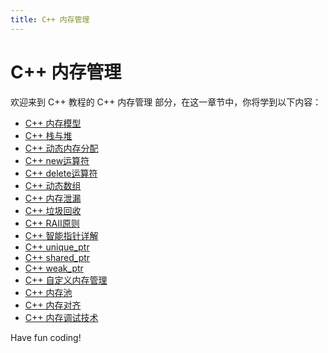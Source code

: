 ```yaml
---
title: C++ 内存管理
---
```


# C++ 内存管理

欢迎来到 C++ 教程的 C++ 内存管理 部分，在这一章节中，你将学到以下内容：

- [C++ 内存模型](./0-cpp-memory-model.mdx)
- [C++ 栈与堆](./1-cpp-stack-and-heap.mdx)
- [C++ 动态内存分配](./2-cpp-dynamic-memory-allocation.mdx)
- [C++ new运算符](./3-cppnew-operator.mdx)
- [C++ delete运算符](./4-cppdelete-operator.mdx)
- [C++ 动态数组](./5-cpp-dynamic-array.mdx)
- [C++ 内存泄漏](./6-cpp-memory-leak.mdx)
- [C++ 垃圾回收](./7-cpp-garbage-collection.mdx)
- [C++ RAII原则](./8-cppraii-principle.mdx)
- [C++ 智能指针详解](./9-detailed-explanation-of-cpp-smart-pointer.mdx)
- [C++ unique_ptr](./10-cppunique_ptr.mdx)
- [C++ shared_ptr](./11-cppshared_ptr.mdx)
- [C++ weak_ptr](./12-cppweak_ptr.mdx)
- [C++ 自定义内存管理](./13-cpp-custom-memory-management.mdx)
- [C++ 内存池](./14-cpp-memory-pool.mdx)
- [C++ 内存对齐](./15-cpp-memory-alignment.mdx)
- [C++ 内存调试技术](./16-cpp-memory-debugging-technology.mdx)

Have fun coding!